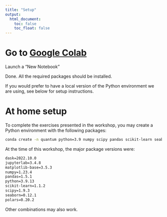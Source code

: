 ```yaml
---
title: "Setup"
output:
  html_document:
    toc: false
    toc_float: false
---
```



# Go to [Google Colab](https://colab.google/)

Launch a "New Notebook"

Done. All the required packages should be installed.

If you would prefer to have a local version of the Python environment we are using, see below for setup instructions.


# At home setup

To complete the exercises presented in the workshop, you may create a Python environment with the following packages:

```sh
conda create -n quantum python=3.9 numpy scipy pandas scikit-learn seaborn dask jupyterlab -c conda-forge
```

At the time of this workshop, the major package versions were:

```default
dask=2022.10.0
jupyterlab=3.4.8
matplotlib-base=3.5.3
numpy=1.23.4
pandas=1.5.1
python=3.9.13
scikit-learn=1.1.2
scipy=1.9.3
seaborn=0.12.1
polars=0.20.2
```

Other combinations may also work.
